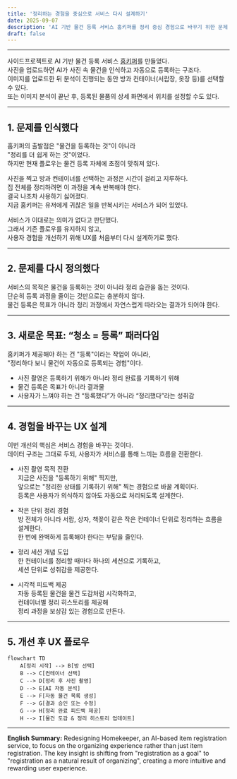 ```yaml
---
title: '정리하는 경험을 중심으로 서비스 다시 설계하기'
date: 2025-09-07
description: 'AI 기반 물건 등록 서비스 홈키퍼를 정리 중심 경험으로 바꾸기 위한 문제 정의와 개선 계획'
draft: false
---
```


---

사이드프로젝트로 AI 기반 물건 등록 서비스 [홈키퍼](https://doing-something.github.io/homekeeper-showcase/)를 만들었다.  
사진을 업로드하면 AI가 사진 속 물건을 인식하고 자동으로 등록하는 구조다.  
이미지를 업로드한 뒤 분석이 진행되는 동안 방과 컨테이너(서랍장, 옷장 등)를 선택할 수 있다.  
또는 이미지 분석이 끝난 후, 등록된 물품의 상세 화면에서 위치를 설정할 수도 있다.

---

## **1. 문제를 인식했다**

홈키퍼의 출발점은 "물건을 등록하는 것"이 아니라  
"정리를 더 쉽게 하는 것"이었다.  
하지만 현재 플로우는 물건 등록 자체에 초점이 맞춰져 있다.

사진을 찍고 방과 컨테이너를 선택하는 과정은 시간이 걸리고 지루하다.  
집 전체를 정리하려면 이 과정을 계속 반복해야 한다.  
결국 나조차 사용하기 싫어졌다.  
지금 홈키퍼는 유저에게 귀찮은 일을 반복시키는 서비스가 되어 있었다.

서비스가 이대로는 의미가 없다고 판단했다.  
그래서 기존 플로우를 유지하지 않고,  
사용자 경험을 개선하기 위해 UX를 처음부터 다시 설계하기로 했다.

---

## **2. 문제를 다시 정의했다**

서비스의 목적은 물건을 등록하는 것이 아니라 정리 습관을 돕는 것이다.  
단순히 등록 과정을 줄이는 것만으로는 충분하지 않다.  
물건 등록은 목표가 아니라 정리 과정에서 자연스럽게 따라오는 결과가 되어야 한다.

---

## **3. 새로운 목표: “청소 = 등록” 패러다임**

홈키퍼가 제공해야 하는 건 "등록"이라는 작업이 아니라,  
"정리하다 보니 물건이 자동으로 등록되는 경험"이다.

- 사진 촬영은 등록하기 위해가 아니라 정리 완료를 기록하기 위해
- 물건 등록은 목표가 아니라 결과물
- 사용자가 느껴야 하는 건 “등록했다”가 아니라 “정리했다”라는 성취감

---

## **4. 경험을 바꾸는 UX 설계**

이번 개선의 핵심은 서비스 경험을 바꾸는 것이다.  
데이터 구조는 그대로 두되, 사용자가 서비스를 통해 느끼는 흐름을 전환한다.

- 사진 촬영 목적 전환  
  지금은 사진을 "등록하기 위해" 찍지만,  
  앞으로는 "정리한 상태를 기록하기 위해" 찍는 경험으로 바꿀 계획이다.  
  등록은 사용자가 의식하지 않아도 자동으로 처리되도록 설계한다.

- 작은 단위 정리 경험  
  방 전체가 아니라 서랍, 상자, 책꽂이 같은 작은 컨테이너 단위로 정리하는 흐름을 설계한다.  
  한 번에 완벽하게 등록해야 한다는 부담을 줄인다.

- 정리 세션 개념 도입  
  한 컨테이너를 정리할 때마다 하나의 세션으로 기록하고,  
  세션 단위로 성취감을 제공한다.

- 시각적 피드백 제공  
  자동 등록된 물건을 물건 도감처럼 시각화하고,  
  컨테이너별 정리 히스토리를 제공해  
  정리 과정을 보상감 있는 경험으로 만든다.

---

## **5. 개선 후 UX 플로우**

```mermaid
flowchart TD
    A[정리 시작] --> B[방 선택]
    B --> C[컨테이너 선택]
    C --> D[정리 후 사진 촬영]
    D --> E[AI 자동 분석]
    E --> F[자동 물건 목록 생성]
    F --> G[결과 승인 또는 수정]
    G --> H[정리 완료 피드백 제공]
    H --> I[물건 도감 & 정리 히스토리 업데이트]
```

---

**English Summary:** Redesigning Homekeeper, an AI-based item registration service, to focus on the organizing experience rather than just item registration. The key insight is shifting from "registration as a goal" to "registration as a natural result of organizing", creating a more intuitive and rewarding user experience.
